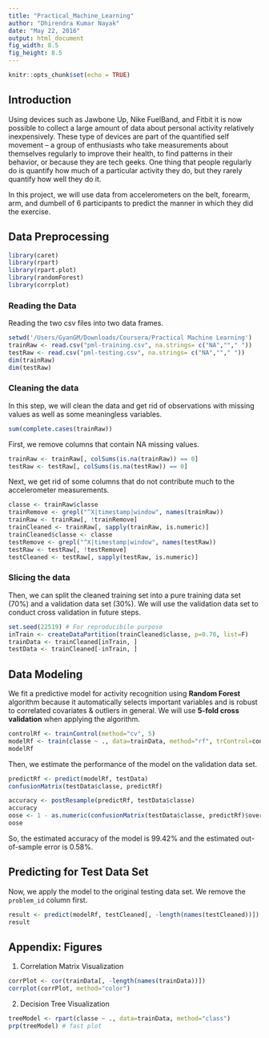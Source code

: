 ```yaml
---
title: "Practical_Machine_Learning"
author: "Dhirendra Kumar Nayak"
date: "May 22, 2016"
output: html_document
fig_width: 8.5
fig_height: 8.5
---
```


```r
knitr::opts_chunk$set(echo = TRUE)
```

## Introduction  
Using devices such as Jawbone Up, Nike FuelBand, and Fitbit it is now possible to collect a large amount of data about personal activity relatively inexpensively. These type of devices are part of the quantified self movement – a group of enthusiasts who take measurements about themselves regularly to improve their health, to find patterns in their behavior, or because they are tech geeks. One thing that people regularly do is quantify how much of a particular activity they do, but they rarely quantify how well they do it.  

In this project, we will use data from accelerometers on the belt, forearm, arm, and dumbell of 6 participants to predict the manner in which they did the exercise.  

## Data Preprocessing  
```r
library(caret)
library(rpart)
library(rpart.plot)
library(randomForest)
library(corrplot)
```

### Reading the Data
Reading the two csv files into two data frames.  
```r
setwd('/Users/GyanGM/Downloads/Coursera/Practical Machine Learning')
trainRaw <- read.csv("pml-training.csv", na.strings= c("NA",""," "))
testRaw <- read.csv("pml-testing.csv", na.strings= c("NA",""," "))
dim(trainRaw)
dim(testRaw)
```

### Cleaning the data
In this step, we will clean the data and get rid of observations with missing values as well as some meaningless variables.
```r
sum(complete.cases(trainRaw))
```
First, we remove columns that contain NA missing values.
```r
trainRaw <- trainRaw[, colSums(is.na(trainRaw)) == 0] 
testRaw <- testRaw[, colSums(is.na(testRaw)) == 0] 
```  
Next, we get rid of some columns that do not contribute much to the accelerometer measurements.
```r
classe <- trainRaw$classe
trainRemove <- grepl("^X|timestamp|window", names(trainRaw))
trainRaw <- trainRaw[, !trainRemove]
trainCleaned <- trainRaw[, sapply(trainRaw, is.numeric)]
trainCleaned$classe <- classe
testRemove <- grepl("^X|timestamp|window", names(testRaw))
testRaw <- testRaw[, !testRemove]
testCleaned <- testRaw[, sapply(testRaw, is.numeric)]
```

### Slicing the data
Then, we can split the cleaned training set into a pure training data set (70%) and a validation data set (30%). We will use the validation data set to conduct cross validation in future steps.  
```r
set.seed(22519) # For reproducibile purpose
inTrain <- createDataPartition(trainCleaned$classe, p=0.70, list=F)
trainData <- trainCleaned[inTrain, ]
testData <- trainCleaned[-inTrain, ]
```

## Data Modeling
We fit a predictive model for activity recognition using **Random Forest** algorithm because it automatically selects important variables and is robust to correlated covariates & outliers in general. We will use **5-fold cross validation** when applying the algorithm.  
```r
controlRf <- trainControl(method="cv", 5)
modelRf <- train(classe ~ ., data=trainData, method="rf", trControl=controlRf, ntree=250)
modelRf
```
Then, we estimate the performance of the model on the validation data set.  
```r
predictRf <- predict(modelRf, testData)
confusionMatrix(testData$classe, predictRf)
```
```r
accuracy <- postResample(predictRf, testData$classe)
accuracy
oose <- 1 - as.numeric(confusionMatrix(testData$classe, predictRf)$overall[1])
oose
```
So, the estimated accuracy of the model is 99.42% and the estimated out-of-sample error is 0.58%.

## Predicting for Test Data Set
Now, we apply the model to the original testing data set. We remove the `problem_id` column first.  
```r
result <- predict(modelRf, testCleaned[, -length(names(testCleaned))])
result
```  

## Appendix: Figures
1. Correlation Matrix Visualization  
```r
corrPlot <- cor(trainData[, -length(names(trainData))])
corrplot(corrPlot, method="color")
```

2. Decision Tree Visualization
```r
treeModel <- rpart(classe ~ ., data=trainData, method="class")
prp(treeModel) # fast plot
```
